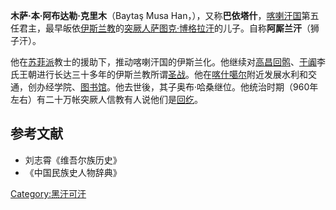 '''木萨·本·阿布达勒·克里木'''（Baytaş Musa Han，{{bd|？||971年||catIdx=M}}），又称'''巴依塔什'''，[[喀喇汗国|喀喇汗国]]第五任君主，最早皈依[[伊斯兰教|伊斯兰教]]的[[突厥人|突厥人]][[萨图克·博格拉汗|萨图克·博格拉汗]]的儿子。自称'''阿厮兰汗'''（狮子汗）。

他在[[苏菲派|苏菲派]]教士的援助下，推动喀喇汗国的伊斯兰化。他继续对[[高昌回鹘|高昌回鹘]]、[[于阗|于阗]]李氏王朝进行长达三十多年的伊斯兰教所谓[[圣战|圣战]]。他在[[喀什噶尔|喀什噶尔]]附近发展水利和交通，创办经学院、[[图书馆|图书馆]]。他去世後，其子奥布·哈桑继位。他统治时期（960年左右）有二十万帐突厥人信教有人说他们是[[回纥|回纥]]。

{{start box}}
{{s-before|[[萨图克·博格拉汗|萨图克·博格拉汗]]}}
{{s-title|[[喀喇汗国|喀喇汗国]]可汗|956年—971年}}
{{s-after|[[奥布·哈桑|奥布·哈桑]]}}
{{end box}}

==参考文献==
*刘志霄《维吾尔族历史》
*《中国民族史人物辞典》
[[Category:黑汗可汗|Category:黑汗可汗]]